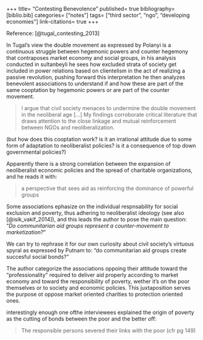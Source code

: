 +++
title= "Contesting Benevolence"
published= true
bibliography= [biblio.bib]
categories= ["notes"]
tags= ["third sector", "ngo", "developing economies"]
link-citations= true
+++

Reference: [@tugal_contesting_2013]

In Tugal's view the double movement as expressed by Polanyi is a continuous struggle between hegemonic powers and counter hegemony that contraposes market economy and social groups, in his analysis conducted in sultanbeyli he sees how excluded strata of society get included in power relations based on clientelism in the act of realizing a passive revolution, pushing forward this interpretation he then analyzes benevolent associations to understand if and how these are part of the same cooptation by hegemonic powers or are part of the counter movement.

>I argue that civil society menaces to undermine the double movement in the neoliberal age [...] My findings corroborate critical literature that draws attention to the close linkage and mutual reinforcement between NGOs and neoliberalization.

(but how does this cooptation work? is it an irrational attitude due to some form of adaptation to neoliberalist policies? is it a consequence of top down governmental policies?)

Apparently there is a strong correlation between the expansion of neoliberalist economic policies and the spread of charitable organizations, and he reads it with: 

>a perspective that sees aid as reinforcing the dominance of powerful groups

Some associations ephasize on the individual respnsability for social exclusion and poverty, thus adhering to neoliberalist ideology (see also [@isik_vakif_2014]), and this leads the author to pose the main question: "*Do communitarian aid groups represent a counter-movement to marketization?*"

We can try to rephrase it for our own curiosity about civil society's virtuous spyral as expressed by Putnam to: "do communitarian aid groups create succesful social bonds?"

The author categorize the associations oppoing their attitude toward the "professionality" required to deliver aid properly according to market economy and toward the responsibility of poverty, wether it's on the poor themselves or to society and economic policies. This juxtaposition serves the purpose ot oppose market oriented charities to protection oriented ones.

interestingly enough one ofthe interviewees explained the origin of poverty as the cutting of bonds between the poor and the better off:

>The responsible persons severed their links with the poor (cfr pg 149)



